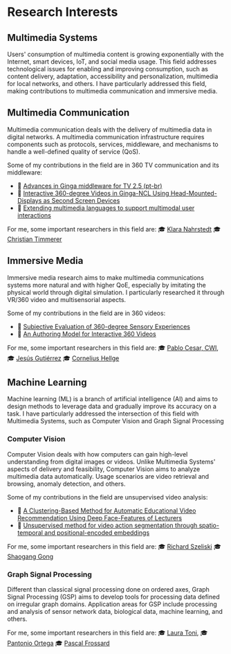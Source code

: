 
# Research Interests

## Multimedia Systems

Users' consumption of multimedia content is growing exponentially with the Internet, smart devices, IoT, and social media usage. This field addresses technological issues for enabling and improving consumption, such as content delivery, adaptation, accessibility and personalization, multimedia for local networks, and others. 
I have particularly addressed this field, making contributions to multimedia communication and immersive media.

## Multimedia Communication <FontAwesomeIcon icon={faVideoCamera}/>

Multimedia communication deals with the delivery of multimedia data in digital networks. A multimedia communication infrastructure requires components such as protocols, services, middleware, and mechanisms to handle a well-defined quality of service (QoS).

Some of my contributions in the field are in 360 TV communication and its middleware:

- 📄 [Advances in Ginga middleware for TV 2.5 (pt-br)](https://set.org.br/news-revista-da-set/artigo-news-revista-da-set/avancos-do-middleware-ginga-para-tv-2-5/)
- 📄 [Interactive 360-degree Videos in Ginga-NCL Using Head-Mounted-Displays as Second Screen Devices](https://dl.acm.org/doi/abs/10.1145/3428658.3430972)
- 📄 [Extending multimedia languages to support multimodal user interactions](https://link.springer.com/article/10.1007/s11042-016-3846-8)

For me, some important researchers in this field are:
🎓 [Klara Nahrstedt](https://scholar.google.com/citations?user=TW0t25AAAAAJ&hl=en&oi=ao)
🎓 [Christian Timmerer](https://scholar.google.com/citations?hl=en&user=WqVnh0IAAAAJ) 

## Immersive Media <FontAwesomeIcon icon={faVrCardboard}/>

Immersive media research aims to make multimedia communications systems more natural and with higher QoE, especially by imitating the physical world through digital simulation. I particularly researched it through VR/360 video and multisensorial aspects.

Some of my contributions in the field are in 360 videos:

- 📄 [Subjective Evaluation of 360-degree Sensory Experiences](https://ieeexplore.ieee.org/abstract/document/8901743)
- 📄 [An Authoring Model for Interactive 360 Videos](https://ieeexplore.ieee.org/abstract/document/9105958)

For me, some important researchers in this field are:
🎓 [Pablo Cesar, CWI](https://scholar.google.com/citations?hl=en&user=guRMl5IAAAAJ),
🎓 [Jesús Gutiérrez](https://scholar.google.com/citations?hl=en&user=t_WCdAsAAAAJ)
🎓 [Cornelius Hellge](https://scholar.google.com/citations?hl=en&user=Bb3G13cAAAAJ)

## Machine Learning

Machine learning (ML) is a branch of artificial intelligence (AI) and aims to design methods to leverage data and gradually improve its accuracy on a task.
I have particularly addressed the intersection of this field with Multimedia Systems, such as Computer Vision and Graph Signal Processing 

### Computer Vision <FontAwesomeIcon icon={faPhotoVideo}/>

Computer Vision deals with how computers can gain high-level understanding from digital images or videos. Unlike Multimedia Systems' aspects of delivery and feasibility, Computer Vision aims to analyze multimedia data automatically. Usage scenarios are video retrieval and browsing, anomaly detection, and others. 

Some of my contributions in the field are unsupervised video analysis:

- 📄 [A Clustering-Based Method for Automatic Educational Video Recommendation Using Deep Face-Features of Lecturers](https://ieeexplore.ieee.org/abstract/document/9327972/)
- 📄 [Unsupervised method for video action segmentation through spatio-temporal and positional-encoded embeddings](https://dl.acm.org/doi/abs/10.1145/3524273.3528187)

For me, some important researchers in this field are:
🎓 [Richard Szeliski](https://scholar.google.com/citations?user=3_u1jHQAAAAJ)
🎓 [Shaogang Gong](https://scholar.google.com/citations?hl=en&user=Nhi0I8cAAAAJ)

### Graph Signal Processing <FontAwesomeIcon icon={faDiagramProject}/>

Different than classical signal processing done on ordered axes, Graph Signal Processing (GSP) aims to develop tools for processing data defined on irregular graph domains. Application areas for GSP include processing and analysis of sensor network data, biological data, machine learning, and others.

For me, some important researchers in this field are:
🎓 [Laura Toni](https://scholar.google.com/citations?hl=en&user=fQ-oWKUAAAAJ), 
🎓 [Pantonio Ortega](https://scholar.google.com/citations?user=K4bCJYcAAAAJ&hl=en&oi=sra)
🎓 [Pascal Frossard](https://scholar.google.com/citations?user=-Ve9sJ0AAAAJ&hl=en&oi=sra)
